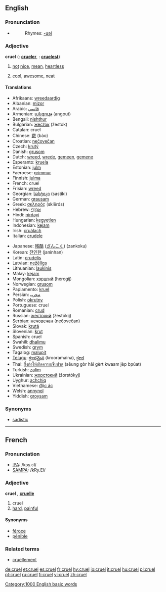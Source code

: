 ==English==

===Pronunciation===
*{{audio|en-us-cruel.ogg|Audio (US)}}
*:Rhymes: [[Rhymes:English:-ʊəl|-ʊəl]]

===Adjective===
'''cruel'''  ({{compar}}: '''[[crueler]]''', {{superl}}: '''[[cruelest]]''')

# [[not]] [[nice]], [[mean]], [[heartless]]
# {{slang}} [[cool]], [[awesome]], [[neat]]

====Translations====
{{top}}
*Afrikaans: [[wreedaardig]]
*Albanian: [[mizor]]
*Arabic: [[قاسي]]
*Armenian: [[անգութ]] (angout)
*Bengali: [[nishthur]]
*Bulgarian: [[жесток]] (žestok)
*Catalan: cruel
*Chinese: [[虣]] (bào)
*Croatian: [[nečovečan]]
*Czech: [[krutý]]
*Danish: [[grusom]]
*Dutch: [[wreed]], [[wrede]], [[gemeen]], [[gemene]]
*Esperanto: [[kruela]]
*Estonian: [[julm]]
*Faeroese: [[grimmur]]
*Finnish: [[julma]]
*French: cruel
*Frisian: [[wreed]]
*Georgian: [[სასტიკი]] (sastiki)
*German: [[grausam]]
*Greek: [[σκληρός]] (sklērós)
*Hebrew: [[אַכְזָרִי]]
*Hindi: [[nirdayi]]
*Hungarian: [[kegyetlen]]
*Indonesian: [[kejam]]
*Irish: [[cruálach]]
*Italian: [[crudele]]
{{mid}}
*Japanese: [[残酷]] ([[ざんこく]]) (zankoku)
*Korean: [[잔인한]] (janinhan)
*Latin: [[crudelis]]
*Latvian: [[nežēlīgs]]
*Lithuanian: [[laukinis]]
*Malay: [[kejam]]
*Mongolian: [[хэрцгий]] (hėrcgij)
*Norwegian: [[grusom]]
*Papiamento: [[kruel]]
*Persian: [[ﻡﺤﺭﻴﺒ]]
*Polish: [[okrutny]]
*Portuguese: cruel
*Romanian: [[crud]]
*Russian: [[жестокий]] (žestókij)
*Serbian: [[нечовечан]] (nečovečan)
*Slovak: [[krutá]]
*Slovenian: [[krut]]
*Spanish: cruel
*Swahili: [[dhalimu]]
*Swedish: [[grym]]
*Tagalog: [[malupit]]
*[[Telugu]]: [[క్రూరమైన]] (krooramaina), [[క్రూర]]
*Thai: [[ซึ่งก่อให้เกิดความเจ็บปวด]] (sêung gòr hâi gèrt kwaam jèp bpùat)
*Turkish: [[zalim]]
*Ukrainian: [[жорстокий]] (žorstókyj)
*Uyghur: [[achchiq]]
*Vietnamese: [[độc ác]]
*Welsh: [[annynol]]
*Yiddish: [[groysam]]
{{bottom}}

===Synonyms===
*[[sadistic]]

----
==French==

===Pronunciation===
*[[w:IPA|IPA]]: /kʁy.ɛl/
*[[w:SAMPA|SAMPA]]: /kRy.El/

===Adjective===
{{fr-infl-adj|sm=cruel|sf=cruelle|pm=cruels|pf=cruelles|smp=kʁy.ɛl|sfp=kʁy.ɛl|pmp=kʁy.ɛl|pfp=kʁy.ɛl}}
'''cruel''' {{m}}, '''[[cruelle]]''' {{f}}

# cruel
# [[hard]], [[painful]]

====Synonyms====
*[[féroce]]
*[[pénible]]

===Related terms===
*[[cruellement]]

[[Category:1000 English basic words]]

[[de:cruel]]
[[et:cruel]]
[[es:cruel]]
[[fr:cruel]]
[[hy:cruel]]
[[io:cruel]]
[[it:cruel]]
[[hu:cruel]]
[[pl:cruel]]
[[pt:cruel]]
[[ru:cruel]]
[[fi:cruel]]
[[vi:cruel]]
[[zh:cruel]]
